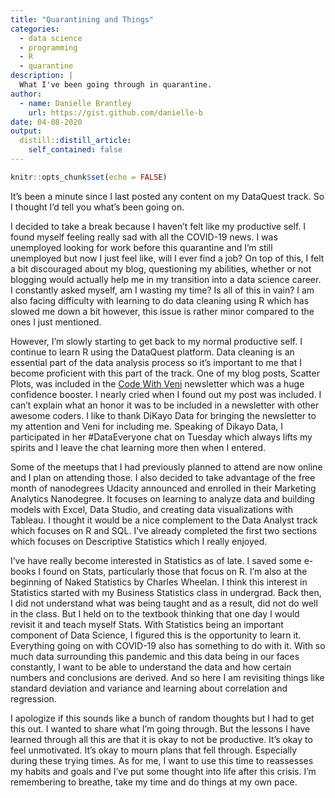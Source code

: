 ```yaml
---
title: "Quarantining and Things"
categories:
  - data science 
  - programming
  - R
  - quarantine
description: |
  What I've been going through in quarantine.
author:
  - name: Danielle Brantley
    url: https://gist.github.com/danielle-b
date: 04-08-2020
output:
  distill::distill_article:
    self_contained: false
---
```


```r
knitr::opts_chunk$set(echo = FALSE)
```

It’s been a minute since I last posted any content on my DataQuest track. So I thought I’d tell you what’s been going on.

I decided to take a break because I haven’t felt like my productive self. I found myself feeling really sad with all the COVID-19 news. I was unemployed looking for work before this quarantine and I’m still unemployed but now I just feel like, will I ever find a job? On top of this, I felt a bit discouraged about my blog, questioning my abilities, whether or not blogging would actually help me in my transition into a data science career. I constantly asked myself, am I wasting my time? Is all of this in vain? I am also facing difficulty with learning to do data cleaning using R which has slowed me down a bit however, this issue is rather minor compared to the ones I just mentioned.

However, I’m slowly starting to get back to my normal productive self. I continue to learn R using the DataQuest platform. Data cleaning is an essential part of the data analysis process so it’s important to me that I become proficient with this part of the track. One of my blog posts, Scatter Plots, was included in the [Code With Veni](https://www.getrevue.co/profile/codewithveni/issues/complete-guide-to-acing-remote-interviews-an-introduction-to-python-programming-for-beginners-i-m-tired-of-being-superwoman-235097) newsletter which was a huge confidence booster. I nearly cried when I found out my post was included. I can’t explain what an honor it was to be included in a newsletter with other awesome coders. I like to thank DiKayo Data for bringing the newsletter to my attention and Veni for including me. Speaking of Dikayo Data, I participated in her #DataEveryone chat on Tuesday which always lifts my spirits and I leave the chat learning more then when I entered.

Some of the meetups that I had previously planned to attend are now online and I plan on attending those. I also decided to take advantage of the free month of nanodegrees Udacity announced and enrolled in their Marketing Analytics Nanodegree. It focuses on learning to analyze data and building models with Excel, Data Studio, and creating data visualizations with Tableau. I thought it would be a nice complement to the Data Analyst track which focuses on R and SQL. I’ve already completed the first two sections which focuses on Descriptive Statistics which I really enjoyed.

I’ve have really become interested in Statistics as of late. I saved some e-books I found on Stats, particularly those that focus on R. I’m also at the beginning of Naked Statistics by Charles Wheelan. I think this interest in Statistics started with my Business Statistics class in undergrad. Back then, I did not understand what was being taught and as a result, did not do well in the class. But I held on to the textbook thinking that one day I would revisit it and teach myself Stats. With Statistics being an important component of Data Science, I figured this is the opportunity to learn it. Everything going on with COVID-19 also has something to do with it. With so much data surrounding this pandemic and this data being in our faces constantly, I want to be able to understand the data and how certain numbers and conclusions are derived. And so here I am revisiting things like standard deviation and variance and learning about correlation and regression.

I apologize if this sounds like a bunch of random thoughts but I had to get this out. I wanted to share what I’m going through. But the lessons I have learned through all this are that it is okay to not be productive. It’s okay to feel unmotivated. It’s okay to mourn plans that fell through. Especially during these trying times. As for me, I want to use this time to reassesses my habits and goals and I’ve put some thought into life after this crisis. I’m remembering to breathe, take my time and do things at my own pace.



